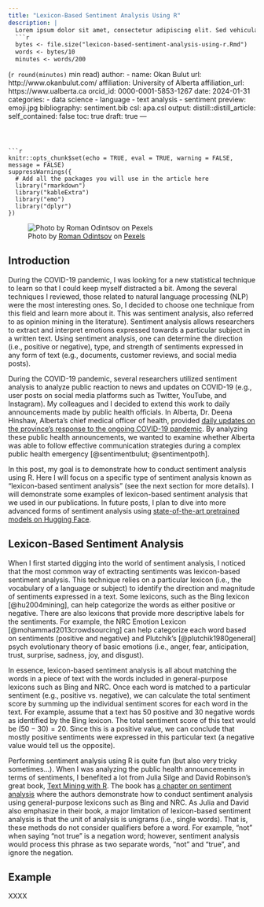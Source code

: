 ```yaml
---
title: "Lexicon-Based Sentiment Analysis Using R"
description: |
  Lorem ipsum dolor sit amet, consectetur adipiscing elit. Sed vehicula tempor bibendum. Sed augue turpis, efficitur ut ipsum quis, fermentum pulvinar quam. Proin molestie orci erat, et condimentum dui ornare ac. Quisque sit amet lacus id nisl pellentesque sagittis. Vestibulum non urna non eros condimentum commodo. Proin vitae nulla fermentum.
  ```r
  bytes <- file.size("lexicon-based-sentiment-analysis-using-r.Rmd")
  words <- bytes/10
  minutes <- words/200
  ``` 
  (`r round(minutes)` min read)
author:
  - name: Okan Bulut
    url: http://www.okanbulut.com/
    affiliation: University of Alberta
    affiliation_url: https://www.ualberta.ca
    orcid_id: 0000-0001-5853-1267
date: 2024-01-31
categories:
  - data science
  - language
  - text analysis
  - sentiment
preview: emoji.jpg
bibliography: sentiment.bib
csl: apa.csl
output:
  distill::distill_article:
    self_contained: false
    toc: true
draft: true
---
```



```r
knitr::opts_chunk$set(echo = TRUE, eval = TRUE, warning = FALSE, message = FALSE)
suppressWarnings({
  # Add all the packages you will use in the article here
  library("rmarkdown")
  library("kableExtra")
  library("emo")
  library("dplyr")
})
```

![Photo by [Roman Odintsov](https://www.pexels.com/@roman-odintsov/) on [Pexels](https://www.pexels.com/)](emoji.jpg)

## Introduction

During the COVID-19 pandemic, I was looking for a new statistical technique to learn so that I could keep myself distracted a bit. Among the several techniques I reviewed, those related to natural language processing (NLP) were the most interesting ones. So, I decided to choose one technique from this field and learn more about it. This was sentiment analysis, also referred to as opinion mining in the literature). Sentiment analysis allows researchers to extract and interpret emotions expressed towards a particular subject in a written text. Using sentiment analysis, one can determine the direction (i.e., positive or negative), type, and strength of sentiments expressed in any form of text (e.g., documents, customer reviews, and social media posts).

During the COVID-19 pandemic, several researchers utilized sentiment analysis to analyze public reaction to news and updates on COVID-19 (e.g., user posts on social media platforms such as Twitter, YouTube, and Instagram). My colleagues and I decided to extend this work to daily announcements made by public health officials. In Alberta, Dr. Deena Hinshaw, Alberta's chief medical officer of health, provided [daily updates on the province's response to the ongoing COVID-19 pandemic](https://www.youtube.com/watch?v=fvw_USRfXgY). By analyzing these public health announcements, we wanted to examine whether Alberta was able to follow effective communication strategies during a complex public health emergency [@sentimentbulut; @sentimentpoth].

In this post, my goal is to demonstrate how to conduct sentiment analysis using R. Here I will focus on a specific type of sentiment analysis known as "lexicon-based sentiment analysis" (see the next section for more details). I will demonstrate some examples of lexicon-based sentiment analysis that we used in our publications. In future posts, I plan to dive into more advanced forms of sentiment analysis using [state-of-the-art pretrained models on Hugging Face](https://huggingface.co/docs/transformers/en/index). 


## Lexicon-Based Sentiment Analysis

When I first started digging into the world of sentiment analysis, I noticed that the most common way of extracting sentiments was lexicon-based sentiment analysis. This technique relies on a particular lexicon (i.e., the vocabulary of a language or subject) to identify the direction and magnitude of sentiments expressed in a text. Some lexicons, such as the Bing lexicon [@hu2004mining], can help categorize the words as either positive or negative. There are also lexicons that provide more descriptive labels for the sentiments. For example, the NRC Emotion Lexicon [@mohammad2013crowdsourcing] can help categorize each word based on sentiments (positive and negative) and Plutchik’s [@plutchik1980general] psych evolutionary theory of basic emotions (i.e., anger, fear, anticipation, trust, surprise, sadness, joy, and disgust). 

In essence, lexicon-based sentiment analysis is all about matching the words in a piece of text with the words included in general-purpose lexicons such as Bing and NRC. Once each word is matched to a particular sentiment (e.g., positive vs. negative), we can calculate the total sentiment score by summing up the individual sentiment scores for each word in the text. For example, assume that a text has 50 positive and 30 negative words as identified by the Bing lexicon. The total sentiment score of this text would be $(50 - 30) = 20$. Since this is a positive value, we can conclude that mostly positive sentiments were expressed in this particular text (a negative value would tell us the opposite). 

Performing sentiment analysis using R is quite fun (but also very tricky sometimes...). When I was analyzing the public health announcements in terms of sentiments, I benefited a lot from Julia Silge and David Robinson's great book, [Text Mining with R](https://www.tidytextmining.com/). The book has [a chapter on sentiment analysis](https://www.tidytextmining.com/sentiment) where the authors demonstrate how to conduct sentiment analysis using general-purpose lexicons such as Bing and NRC. As Julia and David also emphasize in their book, a major limitation of lexicon-based sentiment analysis is that the unit of analysis is unigrams (i.e., single words). That is, these methods do not consider qualifiers before a word. For example, "not" when saying "not true" is a negation word; however, sentiment analysis would process this phrase as two separate words, "not" and "true", and ignore the negation. 

## Example 

XXXX 


